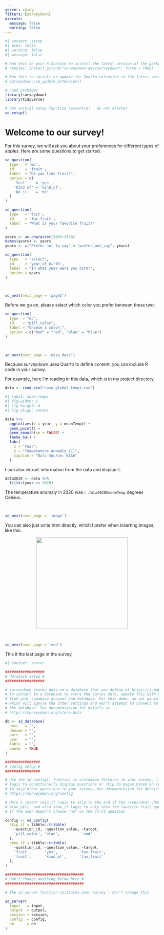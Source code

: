 ```yaml
---
server: shiny
filters: [surveydown]
execute: 
  message: false
  warning: false
---
```


```r
#| context: setup
#| echo: false
#| warning: false
#| message: false

# Run this in your R Console to install the latest version of the package:
# remotes::install_github("surveydown-dev/surveydown", force = TRUE)

# Run this to install or update the Quarto extension to the latest version:
# surveydown::sd_update_extension()

# Load packages
library(surveydown)
library(tidyverse)

# Run initial setup function (essential - do not delete)
sd_setup()
```

::: {#welcome .sd-page}

# Welcome to our survey!

For this survey, we will ask you about your preferences for different types of apples. Here are some questions to get started.

```r
sd_question(
  type   = 'mc',
  id     = 'fruit',
  label  = "Do you like fruit?",
  option = c(
    'Yes!'    = 'yes',
    'Kind of' = 'kind_of',
    'No :('   = 'no'
  )
)

sd_question(
  type   = 'text',
  id     = 'fav_fruit',
  label  = "What is your favorite fruit?"
)

years <- as.character(2003:1920)
names(years) <- years
years <- c("Prefer not to say" = "prefer_not_say", years)

sd_question(
  type   = 'select',
  id     = 'year_of_birth',
  label  = "In what year were you born?",
  option = years
)
```

<br>

```r
sd_next(next_page = 'page2')
```

:::

::: {#page2 .sd-page}

Before we go on, please select which color you prefer between these two:

```r
sd_question(
  type  = "mc",
  id    = "pill_color",
  label = "Choose a color:",
  option = c("Red" = "red", "Blue" = "blue")
)
```

<br>

```r
sd_next(next_page = 'nasa_data')
```

:::

::: {#nasa_data .sd-page}

Because surveydown uses Quarto to define content, you can include R code in your survey.

For example, here I'm reading in [this data](https://github.com/jhelvy/charts/blob/master/climateChangeBarcode/data/noaa_global_data.csv), which is in my project directory

```r
data <- read_csv("nasa_global_temps.csv")
```

```r
#| label: nasa-temps
#| fig-width: 5
#| fig-height: 4
#| fig-align: center

data %>%
  ggplot(aes(x = year, y = meanTemp)) +
  geom_point() +
  geom_smooth(se = FALSE) +
  theme_bw() +
  labs(
    x = "Year",
    y = "Temperature Anomaly (C)",
    caption = "Data Source: NASA"
  )
```

I can also extract information from the data and display it.

```r
data2020 <- data %>%
  filter(year == 2020)
```

The temperature anomaly in 2020 was `r data2020$meanTemp` degrees Celsius.

<br>

```r
sd_next(next_page = 'image')
```

:::

::: {#image .sd-page}

You can also just write html directly, which I prefer when inserting images, like this:

<center>
<img src="https://github.com/emse-madd-gwu/2024-Fall/blob/main/images/logo.png?raw=true" width=300>
</center>

<br>

```r
sd_next(next_page = 'end')
```

:::

::: {#end .sd-page}

This it the last page in the survey

:::

```r
#| context: server

##################
# database setup #
##################

# surveydown stores data on a database that you define at https://supabase.com/
# To connect to a database to store the survey data, update this with details
# from your supabase account and database. For this demo, we set pause = TRUE
# which will ignore the other settings and won't attempt to connect to
# the database. See documentation for details at
# https://surveydown.org/store-data

db <- sd_database(
  host   = "",
  dbname = "",
  port   = "",
  user   = "",
  table  = "",
  pause  = TRUE
)

################
# config setup #
################

# Use the sd_config() function to customize features in your survey, like
# logic to conditionally display questions or skip to pages based on responses
# to skip other questions in your survey. See documentation for details at
# https://surveydown.org/config

# Here I insert skip_if logic to skip to the end if the respondent chooses the 
# blue pill, and also show_if logic to only show the favorite fruit question
# if the user doesn't choose "no" on the first question

config <- sd_config(
  skip_if = tibble::tribble(
    ~question_id, ~question_value, ~target, 
    'pill_color', 'blue',          'end'
  ), 
  show_if = tibble::tribble(
    ~question_id, ~question_value, ~target, 
    'fruit',      'yes',          'fav_fruit', 
    'fruit',      'kind_of',      'fav_fruit'
  ), 
)

####################################
# Don't change anything below here #
####################################

# The sd_server function initiates your survey - don't change this

sd_server(
  input   = input,
  output  = output,
  session = session,
  config  = config,
  db      = db
)
```
